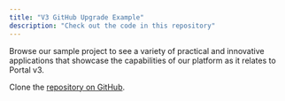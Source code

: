 ```yaml
---
title: "V3 GitHub Upgrade Example"
description: "Check out the code in this repository"
---
```


Browse our sample project to see a variety of practical and innovative
applications that showcase the capabilities of our platform as it relates to
Portal v3.

Clone the
[repository on GitHub](https://github.com/FlatFilers/Upgrade-Portal/tree/main/Start-Portal-3/).
